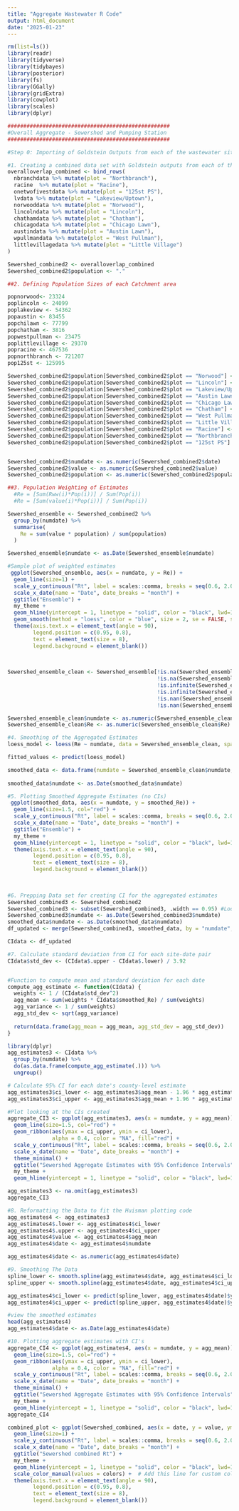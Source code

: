 ```yaml
---
title: "Aggregate Wastewater R Code"
output: html_document
date: "2025-01-23"
---
```


```r
rm(list=ls())
library(readr)
library(tidyverse)
library(tidybayes)
library(posterior)
library(fs)
library(GGally)
library(gridExtra)
library(cowplot)
library(scales)
library(dplyr)
```

```r
###################################################
#Overall Aggregate - Sewershed and Pumping Station
###################################################

#Step 0: Importing of Goldstein Outputs from each of the wastewater sites 

#1. Creating a combined data set with Goldstein outputs from each of the individual WW sites
overalloverlap_combined <- bind_rows(
  nbranchdata %>% mutate(plot = "Northbranch"),
  racine  %>% mutate(plot = "Racine"),
  onetwofivestdata %>% mutate(plot = "125st PS"),
  lvdata %>% mutate(plot = "Lakeview/Uptown"),
  norwooddata %>% mutate(plot = "Norwood"),
  lincolndata %>% mutate(plot = "Lincoln"),
  chathamdata %>% mutate(plot = "Chatham"),
  chicagodata %>% mutate(plot = "Chicago Lawn"),
  austindata %>% mutate(plot = "Austin Lawn"),
  wpullmandata %>% mutate(plot = "West Pullman"),
  littlevillagedata %>% mutate(plot = "Little Village")
)

Sewershed_combined2 <- overalloverlap_combined
Sewershed_combined2$population <- "."

##2. Defining Population Sizes of each Catchment area

popnorwood<- 23324
poplincoln <- 24099
poplakeview <- 54362
popaustin <- 83455
popchilawn <- 77799
popchatham <- 3816
popwestpullman <- 23475
poplittlevillage <- 29370
popracine <- 467536
popnorthbranch <- 721207
pop125st <- 125995

Sewershed_combined2$population[Sewershed_combined2$plot == "Norwood"] <- popnorwood
Sewershed_combined2$population[Sewershed_combined2$plot == "Lincoln"] <- poplincoln
Sewershed_combined2$population[Sewershed_combined2$plot == "Lakeview/Uptown"] <- poplakeview
Sewershed_combined2$population[Sewershed_combined2$plot == "Austin Lawn"] <- popaustin
Sewershed_combined2$population[Sewershed_combined2$plot == "Chicago Lawn"] <- popchilawn
Sewershed_combined2$population[Sewershed_combined2$plot == "Chatham"] <- popchatham
Sewershed_combined2$population[Sewershed_combined2$plot == "West Pullman"] <- popwestpullman
Sewershed_combined2$population[Sewershed_combined2$plot == "Little Village"] <- poplittlevillage
Sewershed_combined2$population[Sewershed_combined2$plot == "Racine"] <- popracine
Sewershed_combined2$population[Sewershed_combined2$plot == "Northbranch"] <- popnorthbranch
Sewershed_combined2$population[Sewershed_combined2$plot == "125st PS"] <- pop125st 


Sewershed_combined2$numdate <- as.numeric(Sewershed_combined2$date)
Sewershed_combined2$value <- as.numeric(Sewershed_combined2$value)
Sewershed_combined2$population <- as.numeric(Sewershed_combined2$population)

##3. Population Weighting of Estimates
  #Re = [Sum(Rww(i)*Pop(i))] / Sum(Pop(i))
  #Re = [Sum(value(i)*Pop(i))] / Sum(Pop(i))

Sewershed_ensemble <- Sewershed_combined2 %>%
  group_by(numdate) %>%
  summarise(
    Re = sum(value * population) / sum(population)
  )

Sewershed_ensemble$numdate <- as.Date(Sewershed_ensemble$numdate)

#Sample plot of weighted estimates
 ggplot(Sewershed_ensemble, aes(x = numdate, y = Re)) +
  geom_line(size=1) +
  scale_y_continuous("Rt", label = scales::comma, breaks = seq(0.6, 2.0, by = 0.2), limits = c(0.6, 1.6)) +
  scale_x_date(name = "Date", date_breaks = "month") +
  ggtitle("Ensemble") +
  my_theme +
  geom_hline(yintercept = 1, linetype = "solid", color = "black", lwd=1) +
  geom_smooth(method = "loess", color = "blue", size = 2, se = FALSE, span = 0.1) +
  theme(axis.text.x = element_text(angle = 90),
        legend.position = c(0.95, 0.8),
        text = element_text(size = 8),
        legend.background = element_blank())
 
 

Sewershed_ensemble_clean <- Sewershed_ensemble[!is.na(Sewershed_ensemble$numdate) & 
                                               !is.na(Sewershed_ensemble$Re) &
                                               !is.infinite(Sewershed_ensemble$numdate) &
                                               !is.infinite(Sewershed_ensemble$Re) &
                                               !is.nan(Sewershed_ensemble$numdate) &
                                               !is.nan(Sewershed_ensemble$Re), ]

Sewershed_ensemble_clean$numdate <- as.numeric(Sewershed_ensemble_clean$numdate)
Sewershed_ensemble_clean$Re <- as.numeric(Sewershed_ensemble_clean$Re)

#4. Smoothing of the Aggregated Estimates
loess_model <- loess(Re ~ numdate, data = Sewershed_ensemble_clean, span = 0.1)  

fitted_values <- predict(loess_model)

smoothed_data <- data.frame(numdate = Sewershed_ensemble_clean$numdate, Re = Sewershed_ensemble_clean$Re, smoothed_Re = fitted_values)
 
smoothed_data$numdate <- as.Date(smoothed_data$numdate)

#5. Plotting Smoothed Aggregate Estimates (no CIs)
 ggplot(smoothed_data, aes(x = numdate, y = smoothed_Re)) +
  geom_line(size=1.5, col="red") +
  scale_y_continuous("Rt", label = scales::comma, breaks = seq(0.6, 2.0, by = 0.2), limits = c(0.6, 1.6)) +
  scale_x_date(name = "Date", date_breaks = "month") +
  ggtitle("Ensemble") +
  my_theme +
  geom_hline(yintercept = 1, linetype = "solid", color = "black", lwd=1) +
  theme(axis.text.x = element_text(angle = 90),
        legend.position = c(0.95, 0.8),
        text = element_text(size = 8),
        legend.background = element_blank())
 

 
#6. Prepping Data set for creating CI for the aggregated estimates
Sewershed_combined3 <- Sewershed_combined2
Sewershed_combined3 <- subset(Sewershed_combined3, .width == 0.95) #Looking at 95% CIs
Sewershed_combined3$numdate <- as.Date(Sewershed_combined3$numdate)
smoothed_data$numdate <- as.Date(smoothed_data$numdate)
df_updated <- merge(Sewershed_combined3, smoothed_data, by = "numdate", all.x = TRUE)

CIdata <- df_updated

#7. Calculate standard deviation from CI for each site-date pair
CIdata$std_dev <- (CIdata$.upper - CIdata$.lower) / 3.92


#Function to compute mean and standard deviation for each date
compute_agg_estimate <- function(CIdata) {
  weights <- 1 / (CIdata$std_dev^2)
  agg_mean <- sum(weights * CIdata$smoothed_Re) / sum(weights)
  agg_variance <- 1 / sum(weights)
  agg_std_dev <- sqrt(agg_variance)
  
  return(data.frame(agg_mean = agg_mean, agg_std_dev = agg_std_dev))
}

library(dplyr)
agg_estimates3 <- CIdata %>%
  group_by(numdate) %>%
  do(as.data.frame(compute_agg_estimate(.))) %>%
  ungroup()

# Calculate 95% CI for each date's county-level estimate
agg_estimates3$ci_lower <- agg_estimates3$agg_mean - 1.96 * agg_estimates3$agg_std_dev
agg_estimates3$ci_upper <- agg_estimates3$agg_mean + 1.96 * agg_estimates3$agg_std_dev

#Plot looking at the CIs created
aggregate_CI3 <- ggplot(agg_estimates3, aes(x = numdate, y = agg_mean)) +
  geom_line(size=1.5, col="red") +
  geom_ribbon(aes(ymax = ci_upper, ymin = ci_lower), 
              alpha = 0.4, color = "NA", fill="red") +
  scale_y_continuous("Rt", label = scales::comma, breaks = seq(0.6, 2.0, by = 0.2), limits = c(0.6, 1.6)) +
  scale_x_date(name = "Date", date_breaks = "month") +
  theme_minimal() +
  ggtitle("Sewershed Aggregate Estimates with 95% Confidence Intervals") +
  my_theme +
  geom_hline(yintercept = 1, linetype = "solid", color = "black", lwd=1)

agg_estimates3 <- na.omit(agg_estimates3)
aggregate_CI3

#8. Reformatting the Data to fit the Huisman plotting code
agg_estimates4 <- agg_estimates3
agg_estimates4$.lower <- agg_estimates4$ci_lower
agg_estimates4$.upper <- agg_estimates4$ci_upper
agg_estimates4$value <- agg_estimates4$agg_mean
agg_estimates4$date <- agg_estimates4$numdate

agg_estimates4$date <- as.numeric(agg_estimates4$date)

#9. Smoothing The Data
spline_lower <- smooth.spline(agg_estimates4$date, agg_estimates4$ci_lower)
spline_upper <- smooth.spline(agg_estimates4$date, agg_estimates4$ci_upper)

agg_estimates4$ci_lower <- predict(spline_lower, agg_estimates4$date)$y
agg_estimates4$ci_upper <- predict(spline_upper, agg_estimates4$date)$y

#view the smoothed estimates
head(agg_estimates4)
agg_estimates4$date <- as.Date(agg_estimates4$date)

#10. Plotting aggregate estimates with CI's
aggregate_CI4 <- ggplot(agg_estimates4, aes(x = numdate, y = agg_mean)) +
  geom_line(size=1.5, col="red") +
  geom_ribbon(aes(ymax = ci_upper, ymin = ci_lower), 
              alpha = 0.4, color = "NA", fill="red") +
  scale_y_continuous("Rt", label = scales::comma, breaks = seq(0.6, 2.0, by = 0.2), limits = c(0.6, 1.6)) +
  scale_x_date(name = "Date", date_breaks = "month") +
  theme_minimal() +
  ggtitle("Sewershed Aggregate Estimates with 95% Confidence Intervals") +
  my_theme +
  geom_hline(yintercept = 1, linetype = "solid", color = "black", lwd=1)
aggregate_CI4

combined_plot <- ggplot(Sewershed_combined, aes(x = date, y = value, ymin = .lower, ymax = .upper, color="plot")) +
  geom_line(size=1) +
  scale_y_continuous("Rt", label = scales::comma, breaks = seq(0.6, 2.0, by = 0.2), limits = c(0.6, 2.0)) +
  scale_x_date(name = "Date", date_breaks = "month") +
  ggtitle("Sewershed combined Rt") +
  my_theme +
  geom_hline(yintercept = 1, linetype = "solid", color = "black", lwd=1) +
  scale_color_manual(values = colors) +  # Add this line for custom colors
  theme(axis.text.x = element_text(angle = 90),
        legend.position = c(0.95, 0.8),
        text = element_text(size = 8),
        legend.background = element_blank())
```

